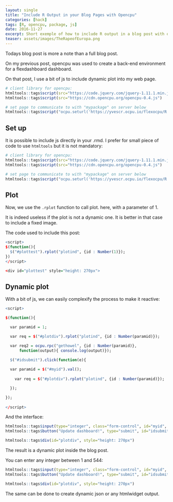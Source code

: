 ```yaml
---
layout: single
title: "Include R Output in your Blog Pages with Opencpu"
categories: [hack]
tags: [R, opencpu, package, js]
date: 2016-11-27
excerpt: Short exemple of how to include R output in a blog post with opencpu
teaser: assets/images/TheRapeofEuropa.png
---
```


<div class="post_ocpu" style="height: 1100px">

Todays blog post is more a note than a full blog post.

On my previous post, opencpu was used to create a back-end environment for a flexdashboard dashboard.

On that post, I use a bit of js to include dynamic plot into my web page.

```r
# client library for opencpu:
htmltools::tags$script(src="https://code.jquery.com/jquery-1.11.1.min.js")
htmltools::tags$script(src="https://cdn.opencpu.org/opencpu-0.4.js")

# set page to communicate to with "mypackage" on server below
htmltools::tags$script("ocpu.seturl('https://yvescr.ocpu.io/flexocpu/R')")
```

## Set up

It is possible to include js directly in your .rmd. I prefer for small piece of code to use `htmltools` but it is not mandatory:

```r
# client library for opencpu:
htmltools::tags$script(src="https://code.jquery.com/jquery-1.11.1.min.js")
htmltools::tags$script(src="https://cdn.opencpu.org/opencpu-0.4.js")

# set page to communicate to with "mypackage" on server below
htmltools::tags$script("ocpu.seturl('https://yvescr.ocpu.io/flexocpu/R')")
```

## Plot 

Now, we use the `.rplot` function to call plot. here, with a parameter of 1.

It is indeed useless if the plot is not a dynamic one. It is better in that case to include a fixed image.

The code used to include this post:

```r
<script>
$(function(){ 
  $("#plottest").rplot("plotind", {id : Number(1)});
})
</script>

<div id="plottest" style="height: 270px"> 
```

<script>
$(function(){ 
  $("#plottest").rplot("plotind", {id : Number(1)});
})
</script>

<div id="plottest" style="height: 270px"> 

## Dynamic plot

With a bit of js, we can easily complexify the process to make it reactive:

```r

<script> 

$(function(){

  var paramid = 1;

  var req = $("#plotdiv").rplot("plotind", {id : Number(paramid)});

  var req2 = ocpu.rpc("gethowel", {id : Number(paramid)},
      function(output){ console.log(output)});

  $("#idsubmit").click(function(e){
  
  var paramid = $("#myid").val();
  
    var req = $("#plotdiv").rplot("plotind", {id : Number(paramid)});

  });

});
  
</script>

```

And the interface:

```r
htmltools::tags$input(type="integer", class="form-control", id="myid", value="1", style = "width: 90%;")
htmltools::tags$button("Update dashboard!", type="submit", id="idsubmit", class="btn btn-default")
```

```r
htmltools::tags$div(id="plotdiv", style="height: 270px")
```


<script> 

$(function(){

  var paramid = 1;

  var req = $("#plotdiv").rplot("plotind", {id : Number(paramid)});

  var req2 = ocpu.rpc("gethowel", {id : Number(paramid)},
      function(output){ console.log(output)});

  $("#idsubmit").click(function(e){
  
  var paramid = $("#myid").val();
  
    var req = $("#plotdiv").rplot("plotind", {id : Number(paramid)});

  });

});
  
</script>

The result is a dynamic plot inside the blog post.

You can enter any integer between 1 and 544:

```r
htmltools::tags$input(type="integer", class="form-control", id="myid", value="1", style = "width: 90%;")
htmltools::tags$button("Update dashboard!", type="submit", id="idsubmit", class="btn btn-default")
```

```r
htmltools::tags$div(id="plotdiv", style="height: 270px")
```

The same can be done to create dynamic json or any htmlwidget output.

</div>